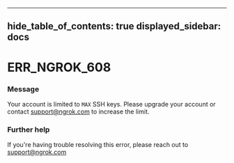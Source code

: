 

---
hide_table_of_contents: true
displayed_sidebar: docs
---


# ERR_NGROK_608

### Message
Your account is limited to `MAX` SSH keys. Please upgrade your account or contact support@ngrok.com to increase the limit.

<ErrorDetails error="err_ngrok_608" />



### Further help
If you're having trouble resolving this error, please reach out to [support@ngrok.com](mailto:support@ngrok.com?subject=Help%20with%20ERR_NGROK_608)

